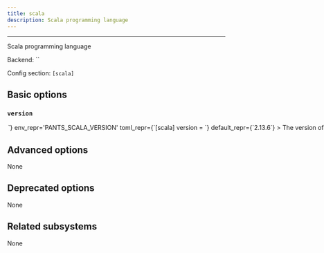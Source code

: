 ```yaml
---
title: scala
description: Scala programming language
---
```



---

Scala programming language

Backend: <span className="color--primary">``</span>

Config section: <span className="color--primary">`[scala]`</span>

<span className={styles.options}>

## Basic options

### `version`

<Option
  cli_repr={`--scala-version=<str>`}
  env_repr='PANTS_SCALA_VERSION'
  toml_repr={`[scala]
version = <str>`}
  default_repr={`2.13.6`}
>

The version of Scala to use

</Option>

## Advanced options

None

## Deprecated options

None

## Related subsystems

None

</span>
